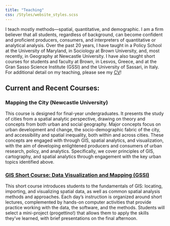 ```yaml
---
title: "Teaching"
css: /Styles/website_styles.scss
---
```


I teach mostly methods—spatial, quantitative, and demographic. I am a firm believer that all students, regardless of background, can become confident and proficient producers, consumers, and interpreters of quantitative or analytical analysis. Over the past 20 years, I have taught in a Policy School at the University of Maryland, in Sociology at Brown University, and, most recently, in Geography at Newcastle University. I have also taught short courses for students and faculty at Brown, in Lesvos, Greece, and at the Gran Sasso Science Institute (GSSI) and the University of Sassari, in Italy. For additional detail on my teaching, please see my [CV](/files/CV_Franklin_CURRENT.pdf)!

## Current and Recent Courses:

### Mapping the City (Newcastle University)

This course is designed for final-year undergraduates. It presents the study of cities from a spatial analytic perspective, drawing on theory and concepts from both urban and social geography. Major concepts focus on urban development and change, the socio-demographic fabric of the city, and accessibility and spatial inequality, both within and across cities. These concepts are engaged with through GIS, spatial analytics, and visualization, with the aim of developing enlightened producers and consumers of urban research, policy, and analytics. Specifically, we cover principles of GIS, cartography, and spatial analytics through engagement with the key urban topics identified above.

### [GIS Short Course: Data Visualization and Mapping (GSSI)](https://www.rachelfranklin.org/GIS_capsule_course/)

This short course introduces students to the fundamentals of GIS: locating, importing, and visualizing spatial data, as well as common spatial analysis methods and approaches. Each day’s instruction is organized around short lectures, complemented by hands-on computer activities that provide practice working with the data, the software, and the methods. Students will select a mini-project (progettino!) that allows them to apply the skills they’ve learned, with brief presentations on the final afternoon.
